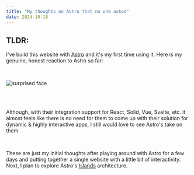 ```yaml
---
title: "My thoughts on Astro that no one asked"
date: 2024-10-18
---
```


## TLDR:

I've build this website with [Astro](https://astro.build/) and it's my first time using it. Here is my genuine, honest reaction to Astro so far:

<br />

![surprised face](../../images/noway.gif)

<br />
<br />

Although, with their integration support for React, Solid, Vue, Svelte, etc. it almost feels like there is no need for them to come up with their solution for dynamic & highly interactive apps, I still would love to see Astro's take on them.

<br />

These are just my initial thoughts after playing around with Astro for a few days and putting together a single website with a little bit of interactivity. Next, I plan to explore Astro's [Islands](https://docs.astro.build/en/concepts/islands/) architecture.
